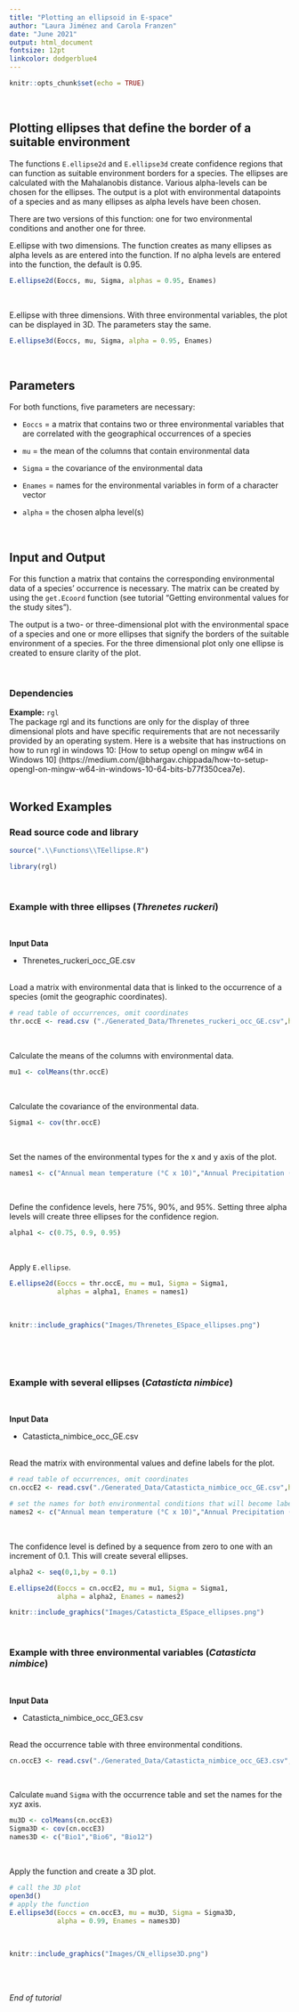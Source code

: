 ```yaml
---
title: "Plotting an ellipsoid in E-space"
author: "Laura Jiménez and Carola Franzen"
date: "June 2021"
output: html_document
fontsize: 12pt
linkcolor: dodgerblue4
---
```



```r
knitr::opts_chunk$set(echo = TRUE)
```
\
  
## Plotting ellipses that define the border of a suitable environment

The functions `E.ellipse2d` and `E.ellipse3d` create confidence regions that can function as suitable environment borders for a species. The ellipses are calculated with the Mahalanobis distance. Various alpha-levels can be chosen for the ellipses. The output is a plot with environmental datapoints of a species and as many ellipses as alpha levels have been chosen. 

There are two versions of this function: one for two environmental conditions and another one for three. 
\

E.ellipse with two dimensions. The function creates as many ellipses as alpha levels as are entered into the function. If no alpha levels are entered into the function, the default is 0.95.
```r
E.ellipse2d(Eoccs, mu, Sigma, alphas = 0.95, Enames)
```
\

E.ellipse with three dimensions. With three environmental variables, the plot can be displayed in 3D. The parameters stay the same.
```r
E.ellipse3d(Eoccs, mu, Sigma, alpha = 0.95, Enames)
```
\

## Parameters

For both functions, five parameters are necessary:
\

- `Eoccs` = a matrix that contains two or three environmental variables that are correlated with the geographical occurrences of a species

- `mu` = the mean of the columns that contain environmental data

- `Sigma` = the covariance of the environmental data

- `Enames` = names for the environmental variables in form of a character vector

- `alpha` = the chosen alpha level(s)
\

\

## Input and Output

For this function a matrix that contains the corresponding environmental data of a species' occurrence is necessary. The matrix can be created by using the `get.Ecoord` function (see tutorial “Getting environmental values for the study sites”).

The output is a two- or three-dimensional plot with the environmental space of a species and one or more ellipses that signify the borders of the suitable environment of a species. For the three dimensional plot only one ellipse is created to ensure clarity of the plot.
\

\

### Dependencies

**Example:** `rgl`
\
The package rgl and its functions are only for the display of three dimensional plots and have specific requirements that are not necessarily provided by an operating system. Here is a website that has instructions on how to run rgl in windows 10:
[How to setup opengl on mingw w64 in Windows 10] (https://medium.com/@bhargav.chippada/how-to-setup-opengl-on-mingw-w64-in-windows-10-64-bits-b77f350cea7e).
\
\

## Worked Examples


### Read source code and library


```r
source(".\\Functions\\TEellipse.R")
```


```r
library(rgl)
```
\

### Example with three ellipses (*Threnetes ruckeri*)
\

**Input Data**
\

- Threnetes_ruckeri_occ_GE.csv
\
\

Load a matrix with environmental data that is linked to the occurrence of a species (omit the geographic coordinates).
```r
# read table of occurrences, omit coordinates
thr.occE <- read.csv ("./Generated_Data/Threnetes_ruckeri_occ_GE.csv",header=T)[,-(1:2)]
```
\

Calculate the means of the columns with environmental data.
```r
mu1 <- colMeans(thr.occE)
```
\

Calculate the covariance of the environmental data.
```r
Sigma1 <- cov(thr.occE)
```
\

Set the names of the environmental types for the x and y axis of the plot.
```r
names1 <- c("Annual mean temperature (°C x 10)","Annual Precipitation (mm)") 
```
\

Define the confidence levels, here 75%, 90%, and 95%. Setting three alpha levels will create three ellipses for the confidence region.
```r
alpha1 <- c(0.75, 0.9, 0.95)
```
\

Apply `E.ellipse`.
```r
E.ellipse2d(Eoccs = thr.occE, mu = mu1, Sigma = Sigma1, 
            alphas = alpha1, Enames = names1)

```
\

```r
knitr::include_graphics("Images/Threnetes_ESpace_ellipses.png")
```
\

\

### Example with several ellipses (*Catasticta nimbice*)
\

**Input Data**
\

- Catasticta_nimbice_occ_GE.csv
\
\

Read the matrix with environmental values and define labels for the plot. 
```r
# read table of occurrences, omit coordinates
cn.occE2 <- read.csv("./Generated_Data/Catasticta_nimbice_occ_GE.csv",header=T)[,-(1:2)]

# set the names for both environmental conditions that will become labels for the plot
names2 <- c("Annual mean temperature (°C x 10)","Annual Precipitation (mm)") 
```
\

The confidence level is defined by a sequence from zero to one with an increment of 0.1. This will create several ellipses.
```r
alpha2 <- seq(0,1,by = 0.1)
```

```r
E.ellipse2d(Eoccs = cn.occE2, mu = mu1, Sigma = Sigma1, 
            alpha = alpha2, Enames = names2)
```


```r
knitr::include_graphics("Images/Catasticta_ESpace_ellipses.png")
```
\

### Example with three environmental variables (*Catasticta nimbice*)
\

**Input Data**
\

- Catasticta_nimbice_occ_GE3.csv
\
\

Read the occurrence table with three environmental conditions.
```r
cn.occE3 <- read.csv("./Generated_Data/Catasticta_nimbice_occ_GE3.csv",header=T)[,-(1:2)]
```
\

Calculate `mu`and `Sigma` with the occurrence table and set the names for the xyz axis.
```r
mu3D <- colMeans(cn.occE3)
Sigma3D <- cov(cn.occE3)
names3D <- c("Bio1","Bio6", "Bio12") 
```
\

Apply the function and create a 3D plot.
```r
# call the 3D plot
open3d()
# apply the function
E.ellipse3d(Eoccs = cn.occE3, mu = mu3D, Sigma = Sigma3D, 
            alpha = 0.99, Enames = names3D)
```
\

```r
knitr::include_graphics("Images/CN_ellipse3D.png")
```
\
\

*End of tutorial*

